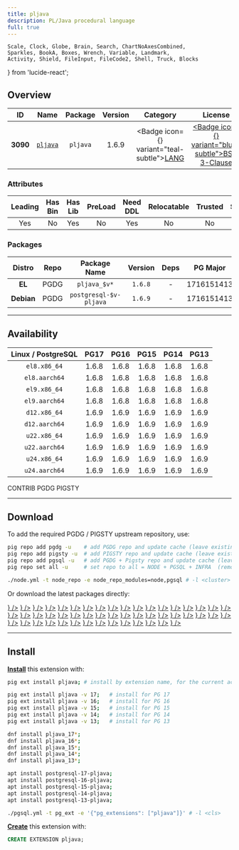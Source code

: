 ```yaml
---
title: pljava
description: PL/Java procedural language
full: true
---
```


    Scale, Clock, Globe, Brain, Search, ChartNoAxesCombined,
    Sparkles, BookA, Boxes, Wrench, Variable, Landmark,
    Activity, Shield, FileInput, FileCode2, Shell, Truck, Blocks
} from 'lucide-react';

## Overview

| <TooltipIconButton tooltip="Extension unique identifier" side="top">ID</TooltipIconButton> | <TooltipIconButton tooltip="Extension name" side="top">Name</TooltipIconButton> | <TooltipIconButton tooltip="Package name for installation" side="top">Package</TooltipIconButton> | <TooltipIconButton tooltip="Latest available extension version" side="top">Version</TooltipIconButton> | <TooltipIconButton tooltip="Extension category" side="top">Category</TooltipIconButton> | <TooltipIconButton tooltip="Open source license" side="top">License</TooltipIconButton> | <TooltipIconButton tooltip="Programming language" side="top">Lang</TooltipIconButton> |
|:--------:|:--------:|:----------:|:--------------:|:---------------------------------------:|:------------------------------------------------------:|:----:|
| **3090** | [`pljava`](https://github.com/tada/pljava) | `pljava` | 1.6.9 | <Badge icon={<BookA />} variant="teal-subtle"><a href="/ext/lang" className="no-underline">LANG</a></Badge> | <a href="/ext/list/license#bsd-3-clause" className="no-underline"><Badge icon={<Scale />} variant="blue-subtle">BSD 3-Clause</Badge></a> | <a href="/ext/list/lang#java"><Badge icon={<FileCode2 />} variant="pink-subtle">Java</Badge></a> |

### Attributes

| <TooltipIconButton tooltip="The Primary Leading extension in the Package" side="top">Leading</TooltipIconButton> | <TooltipIconButton tooltip="Contains binary utils" side="top">Has Bin</TooltipIconButton> | <TooltipIconButton tooltip="Contains .so shared library files" side="top">Has Lib</TooltipIconButton> | <TooltipIconButton tooltip="Requires preloading via shared_preload_libraries" side="top">PreLoad</TooltipIconButton> | <TooltipIconButton tooltip="Requires CREATE EXTENSION DDL command" side="top">Need DDL</TooltipIconButton> | <TooltipIconButton tooltip="Can be installed in any schema" side="top">Relocatable</TooltipIconButton> | <TooltipIconButton tooltip="Can be created by non-superuser" side="top">Trusted</TooltipIconButton> | <TooltipIconButton tooltip="Schemas used by this extension" side="top">Schemas</TooltipIconButton> |
|:-------:|:-------:|:-------:|:-------:|:--------:|:-----------:|:-------:|:-------:|
| Yes | No | Yes | No | Yes | No | No | `sqlj` |

### Packages

| <TooltipIconButton tooltip="Linux distribution family, EL or Debian" side="top">Distro</TooltipIconButton> | <TooltipIconButton tooltip="Package repository" side="top">Repo</TooltipIconButton> | <TooltipIconButton tooltip="The RPM/DEB Package Name Pattern (replace $v with real pg major)" side="top">Package Name</TooltipIconButton> | <TooltipIconButton tooltip="Latest package version" side="top">Version</TooltipIconButton> | <TooltipIconButton tooltip="RPM/DEB Package dependencies" side="top">Deps</TooltipIconButton> | <TooltipIconButton tooltip="Available in these PostgreSQL Major Versions" side="top">PG Major</TooltipIconButton> |
|:----------:|:--------:|:------------------------:|:-----------:|:------------:|:------------------:|
|   **EL**   | <Badge variant="blue-subtle"><span className="font-bold">PGDG</span></Badge> | `pljava_$v*` | `1.6.8` | - | <Badge variant="green-subtle">17</Badge><Badge variant="green-subtle">16</Badge><Badge variant="green-subtle">15</Badge><Badge variant="green-subtle">14</Badge><Badge variant="green-subtle">13</Badge> |
| **Debian** | <Badge variant="blue-subtle"><span className="font-bold">PGDG</span></Badge> | `postgresql-$v-pljava` | `1.6.9` | - | <Badge variant="green-subtle">17</Badge><Badge variant="green-subtle">16</Badge><Badge variant="green-subtle">15</Badge><Badge variant="green-subtle">14</Badge><Badge variant="green-subtle">13</Badge> |



------

## Availability

| <TooltipIconButton tooltip="Linux Distro Arch / PostgreSQL Major Version" side="top">Linux / PostgreSQL </TooltipIconButton> | **PG17** | **PG16** | **PG15** | **PG14** | **PG13** |
|:-----:|:-----:|:-----:|:-----:|:-----:|:-----:|
| `el8.x86_64` | <Badge variant="blue-subtle">1.6.8</Badge> | <Badge variant="blue-subtle">1.6.8</Badge> | <Badge variant="blue-subtle">1.6.8</Badge> | <Badge variant="blue-subtle">1.6.8</Badge> | <Badge variant="blue-subtle">1.6.8</Badge> |
| `el8.aarch64` | <Badge variant="blue-subtle">1.6.8</Badge> | <Badge variant="blue-subtle">1.6.8</Badge> | <Badge variant="blue-subtle">1.6.8</Badge> | <Badge variant="blue-subtle">1.6.8</Badge> | <Badge variant="blue-subtle">1.6.8</Badge> |
| `el9.x86_64` | <Badge variant="blue-subtle">1.6.8</Badge> | <Badge variant="blue-subtle">1.6.8</Badge> | <Badge variant="blue-subtle">1.6.8</Badge> | <Badge variant="blue-subtle">1.6.8</Badge> | <Badge variant="blue-subtle">1.6.8</Badge> |
| `el9.aarch64` | <Badge variant="blue-subtle">1.6.8</Badge> | <Badge variant="blue-subtle">1.6.8</Badge> | <Badge variant="blue-subtle">1.6.8</Badge> | <Badge variant="blue-subtle">1.6.8</Badge> | <Badge variant="blue-subtle">1.6.8</Badge> |
| `d12.x86_64` | <Badge variant="blue-subtle">1.6.9</Badge> | <Badge variant="blue-subtle">1.6.9</Badge> | <Badge variant="blue-subtle">1.6.9</Badge> | <Badge variant="blue-subtle">1.6.9</Badge> | <Badge variant="blue-subtle">1.6.9</Badge> |
| `d12.aarch64` | <Badge variant="blue-subtle">1.6.9</Badge> | <Badge variant="blue-subtle">1.6.9</Badge> | <Badge variant="blue-subtle">1.6.9</Badge> | <Badge variant="blue-subtle">1.6.9</Badge> | <Badge variant="blue-subtle">1.6.9</Badge> |
| `u22.x86_64` | <Badge variant="blue-subtle">1.6.9</Badge> | <Badge variant="blue-subtle">1.6.9</Badge> | <Badge variant="blue-subtle">1.6.9</Badge> | <Badge variant="blue-subtle">1.6.9</Badge> | <Badge variant="blue-subtle">1.6.9</Badge> |
| `u22.aarch64` | <Badge variant="blue-subtle">1.6.9</Badge> | <Badge variant="blue-subtle">1.6.9</Badge> | <Badge variant="blue-subtle">1.6.9</Badge> | <Badge variant="blue-subtle">1.6.9</Badge> | <Badge variant="blue-subtle">1.6.9</Badge> |
| `u24.x86_64` | <Badge variant="blue-subtle">1.6.9</Badge> | <Badge variant="blue-subtle">1.6.9</Badge> | <Badge variant="blue-subtle">1.6.9</Badge> | <Badge variant="blue-subtle">1.6.9</Badge> | <Badge variant="blue-subtle">1.6.9</Badge> |
| `u24.aarch64` | <Badge variant="blue-subtle">1.6.9</Badge> | <Badge variant="blue-subtle">1.6.9</Badge> | <Badge variant="blue-subtle">1.6.9</Badge> | <Badge variant="blue-subtle">1.6.9</Badge> | <Badge variant="blue-subtle">1.6.9</Badge> |

<Badge variant="green-subtle"><span className="font-black">CONTRIB</span></Badge> <Badge variant="blue-subtle"><span className="font-black">PGDG</span></Badge> <Badge variant="amber-subtle"><span className="font-black">PIGSTY</span></Badge>

------

## Download

To add the required PGDG / PIGSTY upstream repository, use:

```bash tab="pig"
pig repo add pgdg -u    # add PGDG repo and update cache (leave existing repos)
pig repo add pigsty -u  # add PIGSTY repo and update cache (leave existing repos)
pig repo add pgsql -u   # add PGDG + Pigsty repo and update cache (leave existing repos)
pig repo set all -u     # set repo to all = NODE + PGSQL + INFRA  (remove existing repos)
```
```bash tab="pigsty"
./node.yml -t node_repo -e node_repo_modules=node,pgsql # -l <cluster>
```

Or download the latest packages directly:

<Files>
    <Folder name="el8.x86_64">
        <a href="https://download.postgresql.org/pub/repos/yum/17/redhat/rhel-8-x86_64/pljava_17-1.6.8-1PGDG.rhel8.x86_64.rpm"><File name="pljava_17-1.6.8-1PGDG.rhel8.x86_64.rpm" icon={<Package className="text-emerald-500" />} /></a>
        <a href="https://download.postgresql.org/pub/repos/yum/16/redhat/rhel-8-x86_64/pljava_16-1.6.8-1PGDG.rhel8.x86_64.rpm"><File name="pljava_16-1.6.8-1PGDG.rhel8.x86_64.rpm" icon={<Package className="text-emerald-500" />} /></a>
        <a href="https://download.postgresql.org/pub/repos/yum/15/redhat/rhel-8-x86_64/pljava_15-1.6.8-1PGDG.rhel8.x86_64.rpm"><File name="pljava_15-1.6.8-1PGDG.rhel8.x86_64.rpm" icon={<Package className="text-emerald-500" />} /></a>
        <a href="https://download.postgresql.org/pub/repos/yum/14/redhat/rhel-8-x86_64/pljava_14-1.6.8-1PGDG.rhel8.x86_64.rpm"><File name="pljava_14-1.6.8-1PGDG.rhel8.x86_64.rpm" icon={<Package className="text-emerald-500" />} /></a>
        <a href="https://download.postgresql.org/pub/repos/yum/13/redhat/rhel-8-x86_64/pljava_13-1.6.8-1PGDG.rhel8.x86_64.rpm"><File name="pljava_13-1.6.8-1PGDG.rhel8.x86_64.rpm" icon={<Package className="text-emerald-500" />} /></a>
    </Folder>
    <Folder name="el8.aarch64">
        <a href="https://download.postgresql.org/pub/repos/yum/17/redhat/rhel-8-aarch64/pljava_17-1.6.8-1PGDG.rhel8.aarch64.rpm"><File name="pljava_17-1.6.8-1PGDG.rhel8.aarch64.rpm" icon={<Package className="text-orange-500" />} /></a>
        <a href="https://download.postgresql.org/pub/repos/yum/16/redhat/rhel-8-aarch64/pljava_16-1.6.8-1PGDG.rhel8.aarch64.rpm"><File name="pljava_16-1.6.8-1PGDG.rhel8.aarch64.rpm" icon={<Package className="text-orange-500" />} /></a>
        <a href="https://download.postgresql.org/pub/repos/yum/15/redhat/rhel-8-aarch64/pljava_15-1.6.8-1PGDG.rhel8.aarch64.rpm"><File name="pljava_15-1.6.8-1PGDG.rhel8.aarch64.rpm" icon={<Package className="text-orange-500" />} /></a>
        <a href="https://download.postgresql.org/pub/repos/yum/14/redhat/rhel-8-aarch64/pljava_14-1.6.8-1PGDG.rhel8.aarch64.rpm"><File name="pljava_14-1.6.8-1PGDG.rhel8.aarch64.rpm" icon={<Package className="text-orange-500" />} /></a>
        <a href="https://download.postgresql.org/pub/repos/yum/13/redhat/rhel-8-aarch64/pljava_13-1.6.8-1PGDG.rhel8.aarch64.rpm"><File name="pljava_13-1.6.8-1PGDG.rhel8.aarch64.rpm" icon={<Package className="text-orange-500" />} /></a>
    </Folder>
    <Folder name="el9.x86_64">
        <a href="https://download.postgresql.org/pub/repos/yum/17/redhat/rhel-9-x86_64/pljava_17-1.6.8-1PGDG.rhel9.x86_64.rpm"><File name="pljava_17-1.6.8-1PGDG.rhel9.x86_64.rpm" icon={<Package className="text-emerald-500" />} /></a>
        <a href="https://download.postgresql.org/pub/repos/yum/16/redhat/rhel-9-x86_64/pljava_16-1.6.8-1PGDG.rhel9.x86_64.rpm"><File name="pljava_16-1.6.8-1PGDG.rhel9.x86_64.rpm" icon={<Package className="text-emerald-500" />} /></a>
        <a href="https://download.postgresql.org/pub/repos/yum/15/redhat/rhel-9-x86_64/pljava_15-1.6.8-1PGDG.rhel9.x86_64.rpm"><File name="pljava_15-1.6.8-1PGDG.rhel9.x86_64.rpm" icon={<Package className="text-emerald-500" />} /></a>
        <a href="https://download.postgresql.org/pub/repos/yum/14/redhat/rhel-9-x86_64/pljava_14-1.6.8-1PGDG.rhel9.x86_64.rpm"><File name="pljava_14-1.6.8-1PGDG.rhel9.x86_64.rpm" icon={<Package className="text-emerald-500" />} /></a>
        <a href="https://download.postgresql.org/pub/repos/yum/13/redhat/rhel-9-x86_64/pljava_13-1.6.8-1PGDG.rhel9.x86_64.rpm"><File name="pljava_13-1.6.8-1PGDG.rhel9.x86_64.rpm" icon={<Package className="text-emerald-500" />} /></a>
    </Folder>
    <Folder name="el9.aarch64">
        <a href="https://download.postgresql.org/pub/repos/yum/17/redhat/rhel-9-aarch64/pljava_17-1.6.8-1PGDG.rhel9.aarch64.rpm"><File name="pljava_17-1.6.8-1PGDG.rhel9.aarch64.rpm" icon={<Package className="text-orange-500" />} /></a>
        <a href="https://download.postgresql.org/pub/repos/yum/16/redhat/rhel-9-aarch64/pljava_16-1.6.8-1PGDG.rhel9.aarch64.rpm"><File name="pljava_16-1.6.8-1PGDG.rhel9.aarch64.rpm" icon={<Package className="text-orange-500" />} /></a>
        <a href="https://download.postgresql.org/pub/repos/yum/15/redhat/rhel-9-aarch64/pljava_15-1.6.8-1PGDG.rhel9.aarch64.rpm"><File name="pljava_15-1.6.8-1PGDG.rhel9.aarch64.rpm" icon={<Package className="text-orange-500" />} /></a>
        <a href="https://download.postgresql.org/pub/repos/yum/14/redhat/rhel-9-aarch64/pljava_14-1.6.8-1PGDG.rhel9.aarch64.rpm"><File name="pljava_14-1.6.8-1PGDG.rhel9.aarch64.rpm" icon={<Package className="text-orange-500" />} /></a>
        <a href="https://download.postgresql.org/pub/repos/yum/13/redhat/rhel-9-aarch64/pljava_13-1.6.8-1PGDG.rhel9.aarch64.rpm"><File name="pljava_13-1.6.8-1PGDG.rhel9.aarch64.rpm" icon={<Package className="text-orange-500" />} /></a>
    </Folder>
    <Folder name="d12.x86_64">
        <a href="https://apt.postgresql.org/pub/repos/apt/pool/main/p/postgresql-pljava/postgresql-17-pljava_1.6.9-1.pgdg120+1_arm64.deb"><File name="postgresql-17-pljava_1.6.9-1.pgdg120+1_arm64.deb" icon={<Box className="text-emerald-500" />} /></a>
        <a href="https://apt.postgresql.org/pub/repos/apt/pool/main/p/postgresql-pljava/postgresql-16-pljava_1.6.9-1.pgdg120+1_arm64.deb"><File name="postgresql-16-pljava_1.6.9-1.pgdg120+1_arm64.deb" icon={<Box className="text-emerald-500" />} /></a>
        <a href="https://apt.postgresql.org/pub/repos/apt/pool/main/p/postgresql-pljava/postgresql-15-pljava_1.6.9-1.pgdg120+1_arm64.deb"><File name="postgresql-15-pljava_1.6.9-1.pgdg120+1_arm64.deb" icon={<Box className="text-emerald-500" />} /></a>
        <a href="https://apt.postgresql.org/pub/repos/apt/pool/main/p/postgresql-pljava/postgresql-14-pljava_1.6.9-1.pgdg120+1_arm64.deb"><File name="postgresql-14-pljava_1.6.9-1.pgdg120+1_arm64.deb" icon={<Box className="text-emerald-500" />} /></a>
        <a href="https://apt.postgresql.org/pub/repos/apt/pool/main/p/postgresql-pljava/postgresql-13-pljava_1.6.9-1.pgdg120+1_arm64.deb"><File name="postgresql-13-pljava_1.6.9-1.pgdg120+1_arm64.deb" icon={<Box className="text-emerald-500" />} /></a>
    </Folder>
    <Folder name="d12.aarch64">
        <a href="https://apt.postgresql.org/pub/repos/apt/pool/main/p/postgresql-pljava/postgresql-17-pljava_1.6.9-1.pgdg120+1_amd64.deb"><File name="postgresql-17-pljava_1.6.9-1.pgdg120+1_amd64.deb" icon={<Box className="text-orange-500" />} /></a>
        <a href="https://apt.postgresql.org/pub/repos/apt/pool/main/p/postgresql-pljava/postgresql-16-pljava_1.6.9-1.pgdg120+1_amd64.deb"><File name="postgresql-16-pljava_1.6.9-1.pgdg120+1_amd64.deb" icon={<Box className="text-orange-500" />} /></a>
        <a href="https://apt.postgresql.org/pub/repos/apt/pool/main/p/postgresql-pljava/postgresql-15-pljava_1.6.9-1.pgdg120+1_amd64.deb"><File name="postgresql-15-pljava_1.6.9-1.pgdg120+1_amd64.deb" icon={<Box className="text-orange-500" />} /></a>
        <a href="https://apt.postgresql.org/pub/repos/apt/pool/main/p/postgresql-pljava/postgresql-14-pljava_1.6.9-1.pgdg120+1_amd64.deb"><File name="postgresql-14-pljava_1.6.9-1.pgdg120+1_amd64.deb" icon={<Box className="text-orange-500" />} /></a>
        <a href="https://apt.postgresql.org/pub/repos/apt/pool/main/p/postgresql-pljava/postgresql-13-pljava_1.6.9-1.pgdg120+1_amd64.deb"><File name="postgresql-13-pljava_1.6.9-1.pgdg120+1_amd64.deb" icon={<Box className="text-orange-500" />} /></a>
    </Folder>
    <Folder name="u22.x86_64">
        <a href="https://apt.postgresql.org/pub/repos/apt/pool/main/p/postgresql-pljava/postgresql-17-pljava_1.6.9-1.pgdg22.04+1_amd64.deb"><File name="postgresql-17-pljava_1.6.9-1.pgdg22.04+1_amd64.deb" icon={<Box className="text-emerald-500" />} /></a>
        <a href="https://apt.postgresql.org/pub/repos/apt/pool/main/p/postgresql-pljava/postgresql-16-pljava_1.6.9-1.pgdg22.04+1_amd64.deb"><File name="postgresql-16-pljava_1.6.9-1.pgdg22.04+1_amd64.deb" icon={<Box className="text-emerald-500" />} /></a>
        <a href="https://apt.postgresql.org/pub/repos/apt/pool/main/p/postgresql-pljava/postgresql-15-pljava_1.6.9-1.pgdg22.04+1_amd64.deb"><File name="postgresql-15-pljava_1.6.9-1.pgdg22.04+1_amd64.deb" icon={<Box className="text-emerald-500" />} /></a>
        <a href="https://apt.postgresql.org/pub/repos/apt/pool/main/p/postgresql-pljava/postgresql-14-pljava_1.6.9-1.pgdg22.04+1_amd64.deb"><File name="postgresql-14-pljava_1.6.9-1.pgdg22.04+1_amd64.deb" icon={<Box className="text-emerald-500" />} /></a>
        <a href="https://apt.postgresql.org/pub/repos/apt/pool/main/p/postgresql-pljava/postgresql-13-pljava_1.6.9-1.pgdg22.04+1_amd64.deb"><File name="postgresql-13-pljava_1.6.9-1.pgdg22.04+1_amd64.deb" icon={<Box className="text-emerald-500" />} /></a>
    </Folder>
    <Folder name="u22.aarch64">
        <a href="https://apt.postgresql.org/pub/repos/apt/pool/main/p/postgresql-pljava/postgresql-17-pljava_1.6.9-1.pgdg22.04+1_arm64.deb"><File name="postgresql-17-pljava_1.6.9-1.pgdg22.04+1_arm64.deb" icon={<Box className="text-orange-500" />} /></a>
        <a href="https://apt.postgresql.org/pub/repos/apt/pool/main/p/postgresql-pljava/postgresql-16-pljava_1.6.9-1.pgdg22.04+1_arm64.deb"><File name="postgresql-16-pljava_1.6.9-1.pgdg22.04+1_arm64.deb" icon={<Box className="text-orange-500" />} /></a>
        <a href="https://apt.postgresql.org/pub/repos/apt/pool/main/p/postgresql-pljava/postgresql-15-pljava_1.6.9-1.pgdg22.04+1_arm64.deb"><File name="postgresql-15-pljava_1.6.9-1.pgdg22.04+1_arm64.deb" icon={<Box className="text-orange-500" />} /></a>
        <a href="https://apt.postgresql.org/pub/repos/apt/pool/main/p/postgresql-pljava/postgresql-14-pljava_1.6.9-1.pgdg22.04+1_arm64.deb"><File name="postgresql-14-pljava_1.6.9-1.pgdg22.04+1_arm64.deb" icon={<Box className="text-orange-500" />} /></a>
        <a href="https://apt.postgresql.org/pub/repos/apt/pool/main/p/postgresql-pljava/postgresql-13-pljava_1.6.9-1.pgdg22.04+1_arm64.deb"><File name="postgresql-13-pljava_1.6.9-1.pgdg22.04+1_arm64.deb" icon={<Box className="text-orange-500" />} /></a>
    </Folder>
    <Folder name="u24.x86_64">
        <a href="https://apt.postgresql.org/pub/repos/apt/pool/main/p/postgresql-pljava/postgresql-17-pljava_1.6.9-1.pgdg24.04+1_amd64.deb"><File name="postgresql-17-pljava_1.6.9-1.pgdg24.04+1_amd64.deb" icon={<Box className="text-emerald-500" />} /></a>
        <a href="https://apt.postgresql.org/pub/repos/apt/pool/main/p/postgresql-pljava/postgresql-16-pljava_1.6.9-1.pgdg24.04+1_amd64.deb"><File name="postgresql-16-pljava_1.6.9-1.pgdg24.04+1_amd64.deb" icon={<Box className="text-emerald-500" />} /></a>
        <a href="https://apt.postgresql.org/pub/repos/apt/pool/main/p/postgresql-pljava/postgresql-15-pljava_1.6.9-1.pgdg24.04+1_amd64.deb"><File name="postgresql-15-pljava_1.6.9-1.pgdg24.04+1_amd64.deb" icon={<Box className="text-emerald-500" />} /></a>
        <a href="https://apt.postgresql.org/pub/repos/apt/pool/main/p/postgresql-pljava/postgresql-14-pljava_1.6.9-1.pgdg24.04+1_amd64.deb"><File name="postgresql-14-pljava_1.6.9-1.pgdg24.04+1_amd64.deb" icon={<Box className="text-emerald-500" />} /></a>
        <a href="https://apt.postgresql.org/pub/repos/apt/pool/main/p/postgresql-pljava/postgresql-13-pljava_1.6.9-1.pgdg24.04+1_amd64.deb"><File name="postgresql-13-pljava_1.6.9-1.pgdg24.04+1_amd64.deb" icon={<Box className="text-emerald-500" />} /></a>
    </Folder>
    <Folder name="u24.aarch64">
        <a href="https://apt.postgresql.org/pub/repos/apt/pool/main/p/postgresql-pljava/postgresql-17-pljava_1.6.9-1.pgdg24.04+1_arm64.deb"><File name="postgresql-17-pljava_1.6.9-1.pgdg24.04+1_arm64.deb" icon={<Box className="text-orange-500" />} /></a>
        <a href="https://apt.postgresql.org/pub/repos/apt/pool/main/p/postgresql-pljava/postgresql-16-pljava_1.6.9-1.pgdg24.04+1_arm64.deb"><File name="postgresql-16-pljava_1.6.9-1.pgdg24.04+1_arm64.deb" icon={<Box className="text-orange-500" />} /></a>
        <a href="https://apt.postgresql.org/pub/repos/apt/pool/main/p/postgresql-pljava/postgresql-15-pljava_1.6.9-1.pgdg24.04+1_arm64.deb"><File name="postgresql-15-pljava_1.6.9-1.pgdg24.04+1_arm64.deb" icon={<Box className="text-orange-500" />} /></a>
        <a href="https://apt.postgresql.org/pub/repos/apt/pool/main/p/postgresql-pljava/postgresql-14-pljava_1.6.9-1.pgdg24.04+1_arm64.deb"><File name="postgresql-14-pljava_1.6.9-1.pgdg24.04+1_arm64.deb" icon={<Box className="text-orange-500" />} /></a>
        <a href="https://apt.postgresql.org/pub/repos/apt/pool/main/p/postgresql-pljava/postgresql-13-pljava_1.6.9-1.pgdg24.04+1_arm64.deb"><File name="postgresql-13-pljava_1.6.9-1.pgdg24.04+1_arm64.deb" icon={<Box className="text-orange-500" />} /></a>
    </Folder>
</Files>

------

## Install

[**Install**](/docs/pgsql/extension/install) this extension with:

```bash tab="pig"
pig ext install pljava; # install by extension name, for the current active PG version

pig ext install pljava -v 17;   # install for PG 17
pig ext install pljava -v 16;   # install for PG 16
pig ext install pljava -v 15;   # install for PG 15
pig ext install pljava -v 14;   # install for PG 14
pig ext install pljava -v 13;   # install for PG 13
```
```bash tab="yum" 
dnf install pljava_17*;
dnf install pljava_16*;
dnf install pljava_15*;
dnf install pljava_14*;
dnf install pljava_13*;
```
```bash tab="apt" 
apt install postgresql-17-pljava;
apt install postgresql-16-pljava;
apt install postgresql-15-pljava;
apt install postgresql-14-pljava;
apt install postgresql-13-pljava;
```
```bash tab="ansible"
./pgsql.yml -t pg_ext -e '{"pg_extensions": ["pljava"]}' # -l <cls>
```

[**Create**](/docs/pgsql/extension/create) this extension with:

```sql
CREATE EXTENSION pljava;
```



